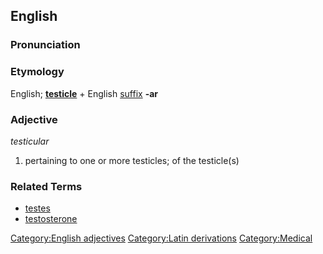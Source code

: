 ==English==

===Pronunciation===
{{substub}}

===Etymology===
English; '''[[testicle]]''' + English [[suffix]] '''-ar'''

===Adjective===
''testicular''

# pertaining to one or more testicles; of the testicle(s)

===Related Terms===
* [[testes]]
* [[testosterone]]

[[Category:English adjectives]]
[[Category:Latin derivations]]
[[Category:Medical]]